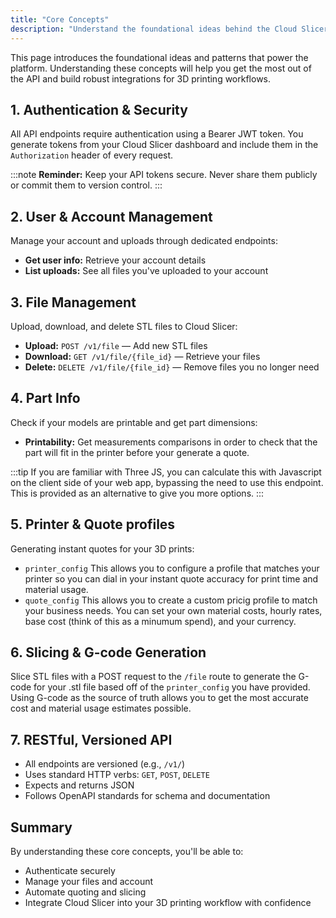 ```yaml
---
title: "Core Concepts"
description: "Understand the foundational ideas behind the Cloud Slicer API."
---
```


This page introduces the foundational ideas and patterns that power the platform. Understanding these concepts will help you get the most out of the API and build robust integrations for 3D printing workflows.

## 1. Authentication & Security

All API endpoints require authentication using a Bearer JWT token. You generate tokens from your Cloud Slicer dashboard and include them in the `Authorization` header of every request.

:::note
**Reminder:** Keep your API tokens secure. Never share them publicly or commit them to version control.
:::

## 2. User & Account Management

Manage your account and uploads through dedicated endpoints:
- **Get user info:** Retrieve your account details
- **List uploads:** See all files you've uploaded to your account

## 3. File Management

Upload, download, and delete STL files to Cloud Slicer:
- **Upload:** `POST /v1/file` — Add new STL files
- **Download:** `GET /v1/file/{file_id}` — Retrieve your files
- **Delete:** `DELETE /v1/file/{file_id}` — Remove files you no longer need

## 4. Part Info

Check if your models are printable and get part dimensions:
- **Printability:** Get measurements comparisons in order to check that the part will fit in the printer before your generate a quote.

:::tip
If you are familiar with Three JS, you can calculate this with Javascript on the client side of your web app, bypassing the need to use this endpoint.  This is provided as an alternative to give you more options.
:::

## 5. Printer & Quote profiles

Generating instant quotes for your 3D prints:
- `printer_config` This allows you to configure a profile that matches your printer so you can dial in your instant quote accuracy for print time and material usage.
- `quote_config` This allows you to create a custom pricig profile to match your business needs.  You can set your own material costs, hourly rates, base cost (think of this as a minumum spend), and your currency.

## 6. Slicing & G-code Generation

Slice STL files with a POST request to the `/file` route to generate the G-code for your .stl file based off of the `printer_config` you have provided.  Using G-code as the source of truth allows you to get the most accurate cost and material usage estimates possible.

## 7. RESTful, Versioned API

- All endpoints are versioned (e.g., `/v1/`)
- Uses standard HTTP verbs: `GET`, `POST`, `DELETE`
- Expects and returns JSON
- Follows OpenAPI standards for schema and documentation


## Summary

By understanding these core concepts, you'll be able to:
- Authenticate securely
- Manage your files and account
- Automate quoting and slicing
- Integrate Cloud Slicer into your 3D printing workflow with confidence
